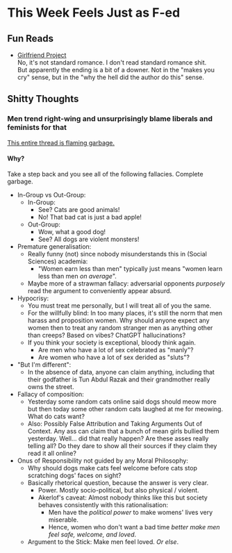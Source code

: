 #   This Week Feels Just as F-ed

##  Fun Reads

-   [Girlfriend Project](https://tapas.io/series/the-girlfriend-project/info)\
    No, it's not standard romance.
    I don't read standard romance shit.\
    But apparently the ending is a bit of a downer.
    Not in the "makes you cry" sense, but in the "why the hell did the author do this" sense.

##  Shitty Thoughts

### Men trend right-wing and unsurprisingly blame liberals and feminists for that

[This entire thread is flaming garbage.](https://www.reddit.com/r/CuratedTumblr/comments/1l609np/stop_coddling_these_people/)

####    Why?

Take a step back and you see all of the following fallacies.
Complete garbage.

-   In-Group vs Out-Group:
    -   In-Group:
        -   See? Cats are good animals!
        -   No! That bad cat is just a bad apple!
    -   Out-Group:
        -   Wow, what a good dog!
        -   See? All dogs are violent monsters!
-   Premature generalisation:
    -   Really funny (not) since nobody misunderstands this in (Social Sciences) academia:
        -   "Women earn less than men" typically just means "women learn less than men _on average_".
    -   Maybe more of a strawman fallacy: 
        adversarial opponents _purposely_ read the argument to conveniently appear absurd.
-   Hypocrisy:
    -   You must treat me personally,
        but I will treat all of you the same.
    -   For the willfully blind:
        In too many places, it's still the norm that men harass and proposition women.
        Why should anyone expect any women then to treat any random stranger men as anything other than creeps?
        Based on vibes? ChatGPT hallucinations?
    -   If you think your society is exceptional, bloody think again.
        -   Are men who have a lot of sex celebrated as "manly"?
        -   Are women who have a lot of sex derided as "sluts"?
-   "But I'm different":
    -   In the absence of data, anyone can claim anything, 
        including that their godfather is Tun Abdul Razak and their grandmother really owns the street.
-   Fallacy of composition:
    -   Yesterday some random cats online said dogs should meow more 
        but then today some other random cats laughed at me for meowing.
        What do cats want?
    -   Also:
        Possibly False Attribution and Taking Arguments Out of Context.
        Any ass can claim that a bunch of mean girls bullied them yesterday.
        Well... did that really happen?
        Are these asses really telling all?
        Do they dare to show all their sources if they claim they read it all online?
-   Onus of Responsibility not guided by any Moral Philosophy:
    -   Why should dogs make cats feel welcome before cats stop scratching dogs' faces on sight?
    -   Basically rhetorical question, because the answer is very clear.
        -   Power.
            Mostly socio-political, but also physical / violent.
        -   Akerlof's caveat: Almost nobody thinks like this
            but society behaves consistently with this rationalisation:
            -   Men have the _political power_ to make womens' lives very miserable.
            -   Hence, women who don't want a bad time _better make men feel safe, welcome, and loved_.
    -   Argument to the Stick: Make men feel loved. _Or else_.